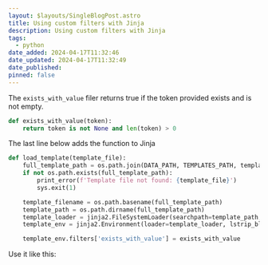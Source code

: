 ```yaml
---
layout: $layouts/SingleBlogPost.astro
title: Using custom filters with Jinja
description: Using custom filters with Jinja
tags:
  - python
date_added: 2024-04-17T11:32:46
date_updated: 2024-04-17T11:32:49
date_published:
pinned: false
---
```


The `exists_with_value` filer returns true if the token provided exists and is not empty.

```python
def exists_with_value(token):
    return token is not None and len(token) > 0
```

The last line below adds the function to Jinja

```python
def load_template(template_file):
    full_template_path = os.path.join(DATA_PATH, TEMPLATES_PATH, template_file)
    if not os.path.exists(full_template_path):
        print_error(f'Template file not found: {template_file}')
        sys.exit(1)

    template_filename = os.path.basename(full_template_path)
    template_path = os.path.dirname(full_template_path)
    template_loader = jinja2.FileSystemLoader(searchpath=template_path, encoding=ENCODING)
    template_env = jinja2.Environment(loader=template_loader, lstrip_blocks=True, trim_blocks=True)

    template_env.filters['exists_with_value'] = exists_with_value
```

Use it like this:
